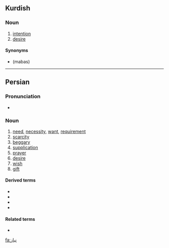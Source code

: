 ==Kurdish==

===Noun===
{{head|ku|noun|tr=niyaz|sc=ku-Arab}}

# [[intention]]
# [[desire]]

====Synonyms====
* {{ku-Arab|[[مه‌به‌س]]}} (mabas)

----

==Persian==

===Pronunciation===
* {{IPA|/niːˈjɒːz/|lang=fa}}

===Noun===
{{fa-regional|نیاز|نیاز|ниёз}}
{{fa-noun|tr=niyâz|pl=نیازها|pltr=niyâz-hâ}}

# [[need]], [[necessity]], [[want]], [[requirement]]
# [[scarcity]]
# [[beggary]]
# [[supplication]]
# [[prayer]]
# [[desire]]
# [[wish]]
# [[gift]]

====Derived terms====
* {{l|fa|نیاز آوردن|sc=fa-Arab|tr=niyâz âvardan}}
* {{l|fa|نیاز داشتن|sc=fa-Arab|tr=niyâz dâštan}}
* {{l|fa|نیاز کردن|sc=fa-Arab|tr=niyâz kardan}}
* {{l|fa|نیاز گذاشتن|sc=fa-Arab|tr=niyâz gozâštan}}

====Related terms====
* {{l|fa|نیازیدن|sc=fa-Arab|tr=niyâzidan}}

[[fa:نیاز]]